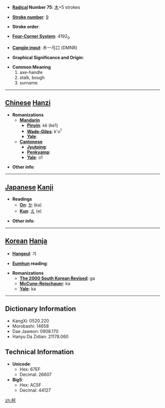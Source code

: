 * '''[[Wiktionary:Chinese radical index| Radical]] Number 75''': [[Wiktionary:Chinese radical index 木|木]]+5 strokes

* '''[[Wiktionary:Chinese total strokes index|Stroke number]]''': [[Wiktionary:Chinese total strokes index 9|9]]

* '''Stroke order''': 

* '''[[Wiktionary:Chinese four corner index|Four-Corner System]]''': 4192<sub>0</sub>

* '''[[Wiktionary:Chinese Cangjie index|Cangjie input]]''': 木一弓口 (DMNR)

* '''Graphical Significance and Origin''': 

* '''Common Meaning'''
*#axe-handle
*# stalk, bough
*# surname


----

== [[Chinese]] [[Hanzi]] ==

* '''Romanizations'''
** '''[[Mandarin]]'''
*** '''[[Pinyin]]''': kē (ke1)
*** '''[[Wade-Giles]]''': k'o<sup>1</sup>
*** '''[[Yale]]''': 
** '''[[Cantonese]]'''
*** '''[[Jyutping]]''':
*** '''[[Penkyamp]]''': 
*** '''[[Yale]]''': o1

* '''Other info''': 

----

== [[Japanese]] [[Kanji]] ==

* '''Readings'''
** '''[[On]]''': [[か]] (ka)
** '''[[Kun]]''': [[え]] (e)

* '''Other info''':  

----

== [[Korean]] [[Hanja]] ==

* '''[[Hangeul]]''': 가

* '''[[Eumhun]] reading''': 

* '''Romanizations'''
** '''[[The 2000 South Korean Revised Romanization|The 2000 South Korean Revised]]''': ga
** '''[[McCune-Reischauer]]''': ka
** '''[[Yale]]''': ka

----

== Dictionary Information ==

* KangXi: 0520.220
* Morobashi: 14658
* Dae Jaweon: 0908.170
* Hanyu Da Zidian: 21178.060

== Technical Information ==

* '''Unicode''':
** Hex: 67EF
** Decimal: 26607
* '''Big5''':
** Hex: AC5F
** Decimal: 44127

[[zh:柯]]
